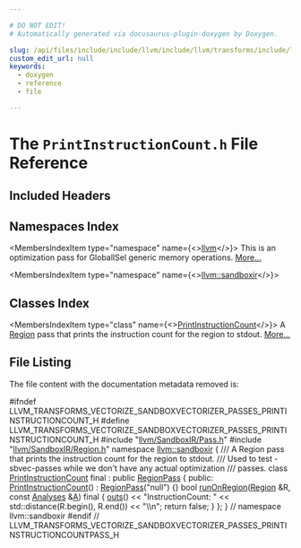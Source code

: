 ```yaml
---

# DO NOT EDIT!
# Automatically generated via docusaurus-plugin-doxygen by Doxygen.

slug: /api/files/include/include/llvm/include/llvm/transforms/include/llvm/transforms/vectorize/include/llvm/transforms/vectorize/sandboxvectorizer/include/llvm/transforms/vectorize/sandboxvectorizer/passes/printinstructioncount-h
custom_edit_url: null
keywords:
  - doxygen
  - reference
  - file

---
```





# The `PrintInstructionCount.h` File Reference

<DoxygenPage pluginConfig={pluginConfig}>



## Included Headers

<IncludesList>
<IncludesListItem
  filePath="llvm/SandboxIR/Pass.h"
  permalink="/docs/api/files/include/include/llvm/include/llvm/sandboxir/pass-h"
  isLocal="true" />
<IncludesListItem
  filePath="llvm/SandboxIR/Region.h"
  permalink="/docs/api/files/include/include/llvm/include/llvm/sandboxir/region-h"
  isLocal="true" />
</IncludesList>

## Namespaces Index

<MembersIndex>

<MembersIndexItem
  type="namespace"
  name={<><a href="/docs/api/namespaces/llvm">llvm</a></>}>
This is an optimization pass for GlobalISel generic memory operations. <a href="/docs/api/namespaces/llvm/#details">More...</a>
</MembersIndexItem>

<MembersIndexItem
  type="namespace"
  name={<><a href="/docs/api/namespaces/llvm/sandboxir">llvm::sandboxir</a></>}>
</MembersIndexItem>

</MembersIndex>

## Classes Index

<MembersIndex>

<MembersIndexItem
  type="class"
  name={<><a href="/docs/api/classes/llvm/sandboxir/printinstructioncount">PrintInstructionCount</a></>}>
A <a href="/docs/api/classes/llvm/sandboxir/region">Region</a> pass that prints the instruction count for the region to stdout. <a href="/docs/api/classes/llvm/sandboxir/printinstructioncount/#details">More...</a>
</MembersIndexItem>

</MembersIndex>


## File Listing

The file content with the documentation metadata removed is:

<ProgramListing>

<Link id="l00001" /><CodeLine lineNumber="1"><span class="doxyHighlightPreprocessor">#ifndef LLVM&#95;TRANSFORMS&#95;VECTORIZE&#95;SANDBOXVECTORIZER&#95;PASSES&#95;PRINTINSTRUCTIONCOUNT&#95;H</span></CodeLine>
<Link id="l00002" /><CodeLine lineNumber="2"><span class="doxyHighlightPreprocessor">#define LLVM&#95;TRANSFORMS&#95;VECTORIZE&#95;SANDBOXVECTORIZER&#95;PASSES&#95;PRINTINSTRUCTIONCOUNT&#95;H</span></CodeLine>
<Link id="l00003" /><CodeLine lineNumber="3"></CodeLine>
<Link id="l00004" /><CodeLine lineNumber="4"><span class="doxyHighlightPreprocessor">#include &quot;<a href="/docs/api/files/include/include/llvm/include/llvm/sandboxir/pass-h">llvm/SandboxIR/Pass.h</a>&quot;</span></CodeLine>
<Link id="l00005" /><CodeLine lineNumber="5"><span class="doxyHighlightPreprocessor">#include &quot;<a href="/docs/api/files/include/include/llvm/include/llvm/sandboxir/region-h">llvm/SandboxIR/Region.h</a>&quot;</span></CodeLine>
<Link id="l00006" /><CodeLine lineNumber="6"></CodeLine>
<Link id="l00007" /><CodeLine lineNumber="7"><span class="doxyHighlightKeyword">namespace </span><span class="doxyHighlight"><a href="/docs/api/namespaces/llvm/sandboxir">llvm::sandboxir</a> &#123;</span></CodeLine>
<Link id="l00008" /><CodeLine lineNumber="8"></CodeLine>
<Link id="l00009" /><CodeLine lineNumber="9"><span class="doxyHighlightComment">/// A Region pass that prints the instruction count for the region to stdout.</span></CodeLine>
<Link id="l00010" /><CodeLine lineNumber="10"><span class="doxyHighlightComment">/// Used to test -sbvec-passes while we don&#39;t have any actual optimization</span></CodeLine>
<Link id="l00011" /><CodeLine lineNumber="11"><span class="doxyHighlightComment">/// passes.</span></CodeLine>
<Link id="l00012" /><CodeLine lineNumber="12" lineLink="/docs/api/classes/llvm/sandboxir/printinstructioncount"><span class="doxyHighlightKeyword">class </span><span class="doxyHighlight"><a href="/docs/api/classes/llvm/sandboxir/printinstructioncount/#aecff254acc0b02c2ca603236d3463103">PrintInstructionCount</a> final : </span><span class="doxyHighlightKeyword">public</span><span class="doxyHighlight"> <a href="/docs/api/classes/llvm/sandboxir/regionpass/#a42cfcfc19f6163c097f68b7a6b29ac8d">RegionPass</a> &#123;</span></CodeLine>
<Link id="l00013" /><CodeLine lineNumber="13"><span class="doxyHighlightKeyword">public</span><span class="doxyHighlight">:</span></CodeLine>
<Link id="l00014" /><CodeLine lineNumber="14" lineLink="/docs/api/classes/llvm/sandboxir/printinstructioncount/#aecff254acc0b02c2ca603236d3463103"><span class="doxyHighlight">  <a href="/docs/api/classes/llvm/sandboxir/printinstructioncount/#aecff254acc0b02c2ca603236d3463103">PrintInstructionCount</a>() : <a href="/docs/api/classes/llvm/sandboxir/regionpass/#a42cfcfc19f6163c097f68b7a6b29ac8d">RegionPass</a>(</span><span class="doxyHighlightStringLiteral">&quot;null&quot;</span><span class="doxyHighlight">) &#123;&#125;</span></CodeLine>
<Link id="l00015" /><CodeLine lineNumber="15" lineLink="/docs/api/classes/llvm/sandboxir/printinstructioncount/#ae143fc0a8a98b0ff9063460147e74ea6"><span class="doxyHighlight">  </span><span class="doxyHighlightKeywordType">bool</span><span class="doxyHighlight"> <a href="/docs/api/classes/llvm/sandboxir/printinstructioncount/#ae143fc0a8a98b0ff9063460147e74ea6">runOnRegion</a>(<a href="/docs/api/classes/llvm/sandboxir/region">Region</a> &amp;R, </span><span class="doxyHighlightKeyword">const</span><span class="doxyHighlight"> <a href="/docs/api/classes/llvm/sandboxir/analyses">Analyses</a> &amp;<a href="/docs/api/files/lib/lib/ir/builtingcs-cpp/#a2e38c85003a042421cde1647632d0b72">A</a>) </span><span class="doxyHighlightKeyword">final</span><span class="doxyHighlight"> &#123;</span></CodeLine>
<Link id="l00016" /><CodeLine lineNumber="16"><span class="doxyHighlight">    <a href="/docs/api/namespaces/llvm/#a2d79a00fa7c56f57b87f2fe2a3f118c7">outs</a>() &lt;&lt; </span><span class="doxyHighlightStringLiteral">&quot;InstructionCount: &quot;</span><span class="doxyHighlight"> &lt;&lt; std::distance(R.begin(), R.end()) &lt;&lt; </span><span class="doxyHighlightStringLiteral">&quot;\\n&quot;</span><span class="doxyHighlight">;</span></CodeLine>
<Link id="l00017" /><CodeLine lineNumber="17"><span class="doxyHighlight">    </span><span class="doxyHighlightKeywordFlow">return</span><span class="doxyHighlight"> </span><span class="doxyHighlightKeyword">false</span><span class="doxyHighlight">;</span></CodeLine>
<Link id="l00018" /><CodeLine lineNumber="18"><span class="doxyHighlight">  &#125;</span></CodeLine>
<Link id="l00019" /><CodeLine lineNumber="19"><span class="doxyHighlight">&#125;;</span></CodeLine>
<Link id="l00020" /><CodeLine lineNumber="20"></CodeLine>
<Link id="l00021" /><CodeLine lineNumber="21"><span class="doxyHighlight">&#125; </span><span class="doxyHighlightComment">// namespace llvm::sandboxir</span></CodeLine>
<Link id="l00022" /><CodeLine lineNumber="22"></CodeLine>
<Link id="l00023" /><CodeLine lineNumber="23"><span class="doxyHighlightPreprocessor">#endif </span><span class="doxyHighlightComment">// LLVM&#95;TRANSFORMS&#95;VECTORIZE&#95;SANDBOXVECTORIZER&#95;PASSES&#95;PRINTINSTRUCTIONCOUNTPASS&#95;H</span></CodeLine>

</ProgramListing>


</DoxygenPage>
